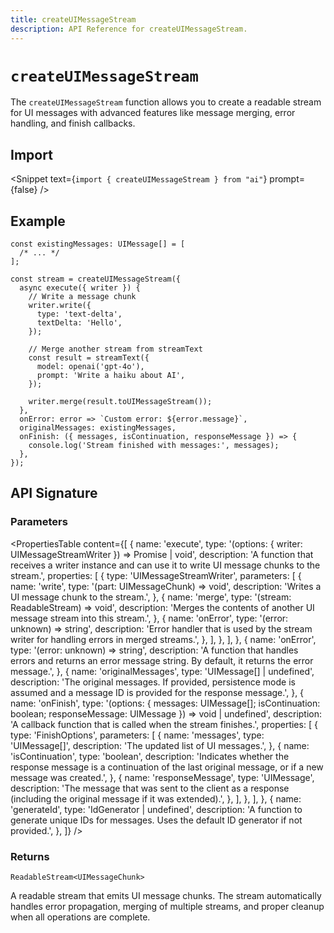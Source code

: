 ---
title: createUIMessageStream
description: API Reference for createUIMessageStream.
---

# `createUIMessageStream`

The `createUIMessageStream` function allows you to create a readable stream for UI messages with advanced features like message merging, error handling, and finish callbacks.

## Import

<Snippet text={`import { createUIMessageStream } from "ai"`} prompt={false} />

## Example

```tsx
const existingMessages: UIMessage[] = [
  /* ... */
];

const stream = createUIMessageStream({
  async execute({ writer }) {
    // Write a message chunk
    writer.write({
      type: 'text-delta',
      textDelta: 'Hello',
    });

    // Merge another stream from streamText
    const result = streamText({
      model: openai('gpt-4o'),
      prompt: 'Write a haiku about AI',
    });

    writer.merge(result.toUIMessageStream());
  },
  onError: error => `Custom error: ${error.message}`,
  originalMessages: existingMessages,
  onFinish: ({ messages, isContinuation, responseMessage }) => {
    console.log('Stream finished with messages:', messages);
  },
});
```

## API Signature

### Parameters

<PropertiesTable
  content={[
    {
      name: 'execute',
      type: '(options: { writer: UIMessageStreamWriter }) => Promise<void> | void',
      description:
        'A function that receives a writer instance and can use it to write UI message chunks to the stream.',
      properties: [
        {
          type: 'UIMessageStreamWriter',
          parameters: [
            {
              name: 'write',
              type: '(part: UIMessageChunk) => void',
              description: 'Writes a UI message chunk to the stream.',
            },
            {
              name: 'merge',
              type: '(stream: ReadableStream<UIMessageChunk>) => void',
              description:
                'Merges the contents of another UI message stream into this stream.',
            },
            {
              name: 'onError',
              type: '(error: unknown) => string',
              description:
                'Error handler that is used by the stream writer for handling errors in merged streams.',
            },
          ],
        },
      ],
    },
    {
      name: 'onError',
      type: '(error: unknown) => string',
      description:
        'A function that handles errors and returns an error message string. By default, it returns the error message.',
    },
    {
      name: 'originalMessages',
      type: 'UIMessage[] | undefined',
      description:
        'The original messages. If provided, persistence mode is assumed and a message ID is provided for the response message.',
    },
    {
      name: 'onFinish',
      type: '(options: { messages: UIMessage[]; isContinuation: boolean; responseMessage: UIMessage }) => void | undefined',
      description:
        'A callback function that is called when the stream finishes.',
      properties: [
        {
          type: 'FinishOptions',
          parameters: [
            {
              name: 'messages',
              type: 'UIMessage[]',
              description: 'The updated list of UI messages.',
            },
            {
              name: 'isContinuation',
              type: 'boolean',
              description:
                'Indicates whether the response message is a continuation of the last original message, or if a new message was created.',
            },
            {
              name: 'responseMessage',
              type: 'UIMessage',
              description:
                'The message that was sent to the client as a response (including the original message if it was extended).',
            },
          ],
        },
      ],
    },
    {
      name: 'generateId',
      type: 'IdGenerator | undefined',
      description:
        'A function to generate unique IDs for messages. Uses the default ID generator if not provided.',
    },
  ]}
/>

### Returns

`ReadableStream<UIMessageChunk>`

A readable stream that emits UI message chunks. The stream automatically handles error propagation, merging of multiple streams, and proper cleanup when all operations are complete.

